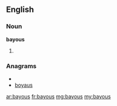 ==English==
===Noun===
'''bayous'''
# {{plural of|[[bayou]]}}

===Anagrams===
* {{alphagram|abosuy}}
* [[boyaus#English|boyaus]]

[[ar:bayous]]
[[fr:bayous]]
[[mg:bayous]]
[[my:bayous]]